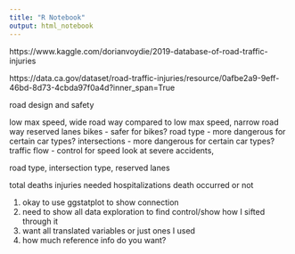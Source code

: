 ```yaml
---
title: "R Notebook"
output: html_notebook
---
```


https://www.kaggle.com/dorianvoydie/2019-database-of-road-traffic-injuries

https://data.ca.gov/dataset/road-traffic-injuries/resource/0afbe2a9-9eff-46bd-8d73-4cbda97f0a4d?inner_span=True

road design and safety

low max speed, wide road way compared to low max speed, narrow road way
reserved lanes bikes - safer for bikes?
road type - more dangerous for certain car types?
intersections - more dangerous for certain car types?
traffic flow - control for speed
look at severe accidents, 

road type, intersection type, reserved lanes

total deaths
injuries needed hospitalizations 
death occurred or not

1. okay to use ggstatplot to show connection
2. need to show all data exploration to find control/show how I sifted through it
3. want all translated variables or just ones I used
4. how much reference info do you want?
